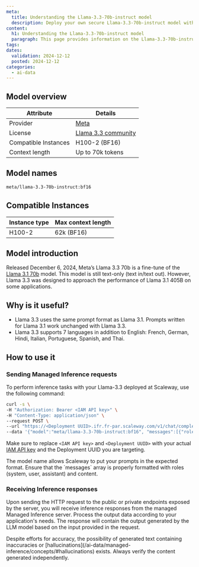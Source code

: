 ```yaml
---
meta:
  title: Understanding the Llama-3.3-70b-instruct model
  description: Deploy your own secure Llama-3.3-70b-instruct model with Scaleway Managed Inference. Privacy-focused, fully managed.
content:
  h1: Understanding the Llama-3.3-70b-instruct model
  paragraph: This page provides information on the Llama-3.3-70b-instruct model
tags:
dates:
  validation: 2024-12-12
  posted: 2024-12-12
categories:
  - ai-data
---
```


## Model overview

| Attribute       | Details                            |
|-----------------|------------------------------------|
| Provider        | [Meta](https://www.llama.com/)  |
| License        | [Llama 3.3 community](https://www.llama.com/llama3_3/license/)  |
| Compatible Instances | H100-2 (BF16) |
| Context length | Up to 70k tokens    |

## Model names

```bash
meta/llama-3.3-70b-instruct:bf16
```

## Compatible Instances

| Instance type  | Max context length |
| ------------- |-------------|
| H100-2      | 62k (BF16) |

## Model introduction

Released December 6, 2024, Meta’s Llama 3.3 70b is a fine-tune of the [Llama 3.1 70b](/ai-data/managed-inference/reference-content/llama-3.1-70b) model.
This model is still text-only (text in/text out). However, Llama 3.3 was designed to approach the performance of Llama 3.1 405B on some applications.

## Why is it useful?

- Llama 3.3 uses the same prompt format as Llama 3.1. Prompts written for Llama 3.1 work unchanged with Llama 3.3. 
- Llama 3.3 supports 7 languages in addition to English: French, German, Hindi, Italian, Portuguese, Spanish, and Thai.

## How to use it

### Sending Managed Inference requests

To perform inference tasks with your Llama-3.3 deployed at Scaleway, use the following command:

```bash
curl -s \
-H "Authorization: Bearer <IAM API key>" \
-H "Content-Type: application/json" \
--request POST \
--url "https://<Deployment UUID>.ifr.fr-par.scaleway.com/v1/chat/completions" \
--data '{"model":"meta/llama-3.3-70b-instruct:bf16", "messages":[{"role": "user","content": "There is a llama in my garden, what should I do?"}], "max_tokens": 500, "temperature": 0.7, "stream": false}'
```

Make sure to replace `<IAM API key>` and `<Deployment UUID>` with your actual [IAM API key](/identity-and-access-management/iam/how-to/create-api-keys/) and the Deployment UUID you are targeting.

<Message type="tip">
  The model name allows Scaleway to put your prompts in the expected format.
</Message>

<Message type="note">
  Ensure that the `messages` array is properly formatted with roles (system, user, assistant) and content.
</Message>

### Receiving Inference responses

Upon sending the HTTP request to the public or private endpoints exposed by the server, you will receive inference responses from the managed Managed Inference server. 
Process the output data according to your application's needs. The response will contain the output generated by the LLM model based on the input provided in the request.

<Message type="note">
  Despite efforts for accuracy, the possibility of generated text containing inaccuracies or [hallucinations](/ai-data/managed-inference/concepts/#hallucinations) exists. Always verify the content generated independently.
</Message>